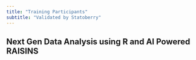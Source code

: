 ```yaml
---
title: "Training Participants"
subtitle: "Validated by Statoberry"
---
```


## Next Gen Data Analysis using R and AI Powered RAISINS

